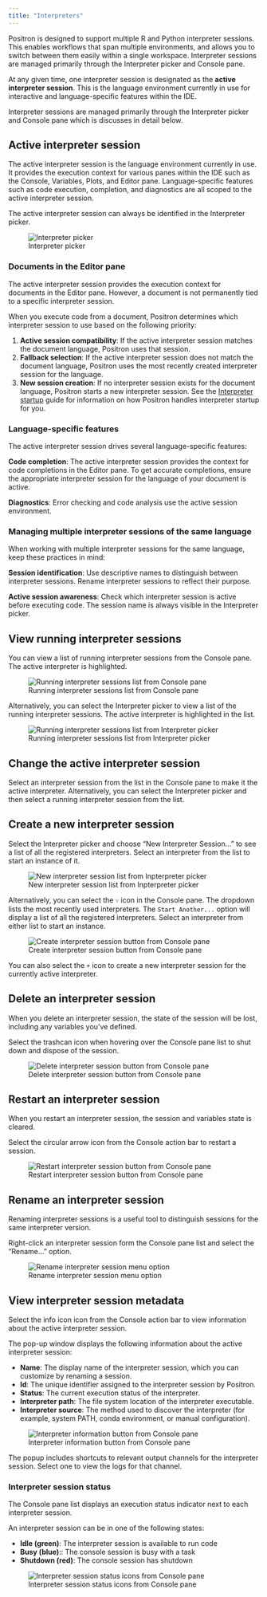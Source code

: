 ```yaml
---
title: "Interpreters"
---
```


Positron is designed to support multiple R and Python interpreter sessions. This enables workflows that span multiple environments, and allows you to switch between them easily within a single workspace. Interpreter sessions are managed primarily through the Interpreter picker and Console pane.

At any given time, one interpreter session is designated as the **active interpreter session**. This is the language environment currently in use for interactive and language-specific features within the IDE.

Interpreter sessions are managed primarily through the Interpreter picker and Console pane which is discusses in detail below.

## Active interpreter session

The active interpreter session is the language environment currently in use. It provides the execution context for various panes within the IDE such as the Console, Variables, Plots, and Editor pane. Language-specific features such as code execution, completion, and diagnostics are all scoped to the active interpreter session.

The active interpreter session can always be identified in the Interpreter picker.

![Interpreter picker](images/interpreter-picker.png)

### Documents in the Editor pane

The active interpreter session provides the execution context for documents in the Editor pane. However, a document is not permanently tied to a specific interpreter session.

When you execute code from a document, Positron determines which interpreter session to use based on the following priority:

1. **Active session compatibility**: If the active interpreter session matches the document language, Positron uses that session.
2. **Fallback selection**: If the active interpreter session does not match the document language, Positron uses the most recently created interpreter session for the language.
3. **New session creation**: If no interpreter session exists for the document language, Positron starts a new interpreter session. See the [Interpreter startup](interpreter-startup.qmd) guide for information on how Positron handles interpreter startup for you. 

### Language-specific features

The active interpreter session drives several language-specific features:

**Code completion**: The active interpreter session provides the context for code completions in the Editor pane. To get accurate completions, ensure the appropriate interpreter session for the language of your document is active.

**Diagnostics**: Error checking and code analysis use the active session environment.

### Managing multiple interpreter sessions of the same language

When working with multiple interpreter sessions for the same language, keep these practices in mind:

**Session identification**: Use descriptive names to distinguish between interpreter sessions. Rename interpreter sessions to reflect their purpose.

**Active session awareness**: Check which interpreter session is active before executing code. The session name is always visible in the Interpreter picker.

## View running interpreter sessions

You can view a list of running interpreter sessions from the Console pane. The active interpreter is highlighted. 

![Running interpreter sessions list from Console pane](images/console-pane-running-interpreter-sessions-list.png)

Alternatively, you can select the Interpreter picker to view a list of the running interpreter sessions. The active interpreter is highlighted in the list.

![Running interpreter sessions list from Interpreter picker](images/interpreter-picker-running-interpreter-sessions-list.png)

## Change the active interpreter session

Select an interpreter session from the list in the Console pane to make it the active interpreter. Alternatively, you can select the Interpreter picker and then select a running interpreter session from the list.

## Create a new interpreter session

Select the Interpreter picker and choose "New Interpreter Session..." to see a list of all the registered interpreters. Select an interpreter from the list to start an instance of it.

![New interpreter session list from Inpterpreter picker](images/interpreter-picker-new-interpreter-session.png)

Alternatively, you can select the `˅` icon in the Console pane. The dropdown lists the most recently used interpreters. The `Start Another...` option will display a list of all the registered interpreters. Select an interpreter from either list to start an instance.

![Create interpreter session button from Console pane](images/console-pane-create-interpreter-session.png)

::: {.callout-tip}
You can also select the `+` icon to create a new interpreter session for the currently active interpreter. 
:::

## Delete an interpreter session

When you delete an interpreter session, the state of the session will be lost, including any variables you've defined.

Select the trashcan icon when hovering over the Console pane list to shut down and dispose of the session.

![Delete interpreter session button from Console pane](images/console-pane-delete-interpreter-session.png)

## Restart an interpreter session

When you restart an interpreter session, the session and variables state is cleared.

Select the circular arrow icon from the Console action bar to restart a session.

![Restart interpreter session button from Console pane](images/console-pane-restart-interpreter-session.png)

## Rename an interpreter session

Renaming interpreter sessions is a useful tool to distinguish sessions for the same interpreter version.

Right-click an interpreter session form the Console pane list and select the "Rename..." option.

![Rename interpreter session menu option](images/console-pane-rename-interpreter-session.png)

## View interpreter session metadata

Select the info icon icon from the Console action bar to view information about the active interpreter session. 

The pop-up window displays the following information about the active interpreter session:

* **Name**: The display name of the interpreter session, which you can customize by renaming a session.
* **Id**: The unique identifier assigned to the interpreter session by Positron.
* **Status**: The current execution status of the interpreter.
* **Interpreter path**: The file system location of the interpreter executable.
* **Interpreter source**: The method used to discover the interpreter (for example, system PATH, conda environment, or manual configuration).

![Interpreter information button from Console pane](images/console-pane-interpreter-session-information.png)

::: {.callout-tip}
The popup includes shortcuts to relevant output channels for the interpreter session. Select one to view the logs for that channel.
:::

### Interpreter session status

The Console pane list displays an execution status indicator next to each interpreter session.

An interpreter session can be in one of the following states:

* **Idle (green)**: The interpreter session is available to run code
* **Busy (blue)**:: The console session is busy with a task
* **Shutdown (red)**: The console session has shutdown

![Interpreter session status icons from Console pane](images/console-pane-interpreter-session-status.png)